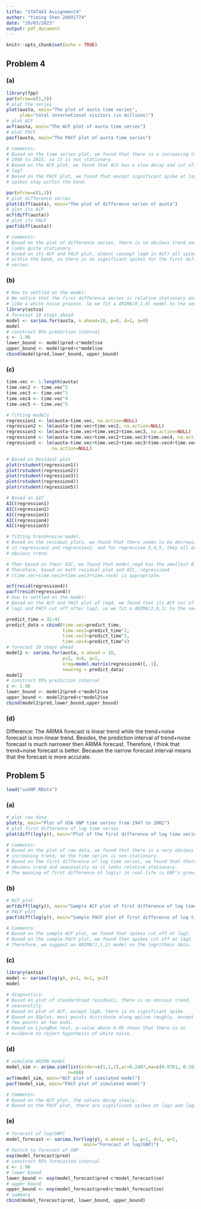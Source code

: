 ```yaml
---
title: "STAT443 Assignment4"
author: "Yiming Shen 20891774"
date: "29/03/2023"
output: pdf_document
---
```


```r
knitr::opts_chunk$set(echo = TRUE)
```

## Problem 4
### (a)
```R
library(fpp)
par(mfrow=c(1,3))
# plot the series
plot(austa, main="The plot of austa time series", 
     ylab="total international visitors (in millions)")
# plot ACF
acf(austa, main="The ACF plot of austa time series")
# plot PACF
pacf(austa, main="The PACF plot of austa time series")

# comments:
# Based on the time series plot, we found that there is a increasing trend over
# 1980 to 2015, so it is not stationary.
# Based on the ACF plot, we found that ACF has a slow decay and cut off after
# lag7.
# Based on the PACF plot, we found that except significant spike at lag1, other
# spikes stay within the band.
```

```R
par(mfrow=c(1,3))
# plot difference series
plot(diff(austa), main="The plot of difference series of austa")
# plot its ACF
acf(diff(austa))
# plot its PACF
pacf(diff(austa))

# comments:
# Based on the plot of difference series, there is no obvious trend and it
# looks quite stationary.
# Based on its ACF and PACF plot, almost (except lag0 in ACF) all spikes stay
# within the band, so there is no significant spikes for the first difference
# series.
```

### (b)
```R
# How to settled on the model:
# We notice that the first difference series is relative stationary and looks 
# like a white noise process. So we fit a ARIMA(0,1,0) model to the series.
library(astsa)
# forecast 10 steps ahead
model <- sarima.for(austa, n.ahead=10, p=0, d=1, q=0)
model
# construct 95% prediction interval
c <- 1.96
lower_bound <- model$pred-c*model$se
upper_bound <- model$pred+c*model$se
cbind(model$pred,lower_bound, upper_bound)
```

### (c)
```R
time.vec <- 1:length(austa)
time.vec2 <- time.vec^2
time.vec3 <- time.vec^3
time.vec4 <- time.vec^4
time.vec5 <- time.vec^5

# fitting models
regression1 <- lm(austa~time.vec, na.action=NULL)
regression2 <- lm(austa~time.vec+time.vec2, na.action=NULL)
regression3 <- lm(austa~time.vec+time.vec2+time.vec3, na.action=NULL)
regression4 <- lm(austa~time.vec+time.vec2+time.vec3+time.vec4, na.action=NULL)
regression5 <- lm(austa~time.vec+time.vec2+time.vec3+time.vec4+time.vec5,
                 na.action=NULL)

# Based on Residual plot
plot(rstudent(regression1))
plot(rstudent(regression2))
plot(rstudent(regression3))
plot(rstudent(regression4))
plot(rstudent(regression5))

# Based on AIC
AIC(regression1)
AIC(regression2)
AIC(regression3)
AIC(regression4)
AIC(regression5)

# fitting trend+noise model:
# Based on the residual plots, we found that there seems to be decreasing trend 
# in regression1 and regression2, and for regression 3,4,5, they all do not have 
# obvious trend.

# Then based on their AIC, we found that model_reg4 has the smallest AIC.
# Therefore, based on both residual plot and AIC, regression4
# (time.vec+time.vec2+time.vec3+time.vec4) is appropriate.
```
```R
acf(resid(regression4))
pacf(resid(regression4))
# How to settled on the model:
# Based on the ACF and PACF plot of reg4, we found that its ACF cut off after 
# lag1 and PACF cut off after lag2, so we fit a ARIMA(2,0,1) to the series.
```
```R
predict_time = 32:41
predict_data = cbind(time.vec=predict_time,
                     time.vec2=predict_time^2,
                     time.vec3=predict_time^3,
                     time.vec4=predict_time^4)
# forecast 10 steps ahead
model2 <- sarima.for(austa, n.ahead = 10,
                     p=2, d=0, q=1,
                     xreg=model.matrix(regression4)[,-1],
                     newxreg = predict_data)
model2
# construct 95% prediction interval
c <- 1.96
lower_bound <- model2$pred-c*model2$se
upper_bound <- model2$pred+c*model2$se
cbind(model2$pred,lower_bound,upper_bound)
```

### (d)
Difference: The ARIMA forecast is linear trend while the trend+noise forecast 
is non-linear trend. Besides, the prediction interval of trend+noise forecast is 
much narrower then ARIMA forecast. 
Therefore, I think that trend+noise forecast is better. Because the narrow
forecast interval means that the forecast is more accurate.


\newpage
## Problem 5

```R
load("usGNP.RData")
```

### (a)
```R
# plot raw data
plot(y, main="Plot of USA GNP time series from 1947 to 2002")
# plot first difference of log time series
plot(diff(log(y)), main="Plot of the first difference of log time series")

# Comments:
# Based on the plot of raw data, we found that there is a very obvious
# increasing trend, so the time series is non-stationary.
# Based on the first difference of log time series, we found that there is no
# obvious trend and seasonality so it looks relative stationary.
# The meaning of first difference of log(y) in real life is GNP's growth rate.
```

### (b)
```R
# ACF plot
acf(diff(log(y)), main="Sample ACF plot of first difference of log time series")
# PACF plot
pacf(diff(log(y)), main="Sample PACF plot of first difference of log time series")

# Comments:
# Based on the sample ACF plot, we found that spikes cut off at lag2.
# Based on the sample PACF plot, we found that spikes cut off at lag1.
# Therefore, we suggest an ARIMA(1,1,2) model on the logrithmic data.
```

### (c)
```R
library(astsa)
model <- sarima(log(y), p=1, d=1, q=2)
model

# diagnostics:
# Based on plot of standardized residuals, there is no obvious trend, 
# seasonality.
# Based on plot of ACF, except lag0, there is no significant spike. 
# Based on QQplot, most points distribute along qqline roughly, except a 
# few points at two ends.
# Based on LjungBox test, p-value above 0.05 shows that there is no
# evidence to reject hypothesis of white noise.
```

### (d)
```R
# simulate ARIMA model
model_sim <- arima.sim(list(order=c(1,1,2),ar=0.2407,ma=c(0.0761, 0.1623)),
                       n=400)
acf(model_sim, main="ACF plot of simulated model")
pacf(model_sim, main="PACF plot of simulated model")

# Comments:
# Based on the ACF plot, the values decay slowly.
# Based on the PACF plot, there are significant spikes at lag1 and lag2.
```

### (e)
```R
# forecast of log(GNP)
model_forecast <- sarima.for(log(y), n.ahead = 5, p=1, d=1, q=2,
                             main="Forecast of log(GNP)")
# Switch to forecast of GNP
exp(model_forecast$pred)
# construct 95% forecasted interval
c <- 1.96
# lower bound
lower_bound <- exp(model_forecast$pred-c*model_forecast$se)
# upper bound
upper_bound <- exp(model_forecast$pred+c*model_forecast$se)
# summary
cbind(model_forecast$pred, lower_bound, upper_bound)
```



